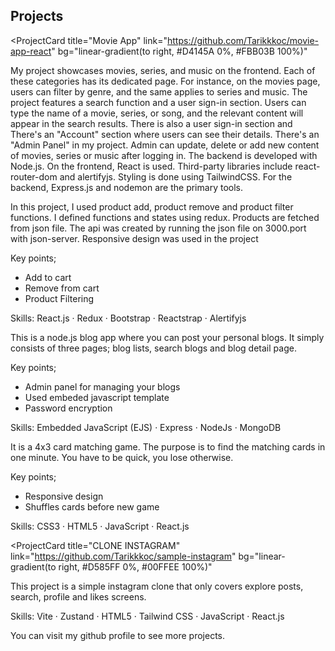 ## Projects

<ProjectCard
  title="Movie App"
  link="https://github.com/Tarikkkoc/movie-app-react"
  bg="linear-gradient(to right, #D4145A 0%, #FBB03B 100%)"
>

My project showcases movies, series, and music on the frontend. Each of these categories has its dedicated page. For instance, on the movies page, users can filter by genre, and the same applies to series and music.
The project features a search function and a user sign-in section. Users can type the name of a movie, series, or song, and the relevant content will appear in the search results.
There is also a user sign-in section and There's an "Account" section where users can see their details. There's an "Admin Panel" in my project.
Admin can update, delete or add new content of movies, series or music after logging in.
The backend is developed with Node.js. On the frontend, React is used. Third-party libraries include react-router-dom and alertifyjs. Styling is done using TailwindCSS. For the backend, Express.js and nodemon are the primary tools.

</ProjectCard>
<ProjectCard
  title="NORTHERNLIGHTS"
  link="https://www.lekoarts.de/design/introducing-the-theme-ui-plugin-for-figma?utm_source=cara&utm_medium=Theme"
  bg="linear-gradient(to right, #D585FF 0%, #00FFEE 100%)"
>
<p>
   In this project, I used product add, product remove and product filter functions. I defined functions and states using redux. Products are fetched from json file. The api was created by running the json file on 3000.port with json-server. Responsive design was used in the project
</p>
  <p>
    Key points;
  </p>
  <ul>
    <li>Add to cart</li>
    <li>Remove from cart</li>
    <li>Product Filtering</li>

  </ul>
  <p>
    Skills: React.js · Redux · Bootstrap · Reactstrap · Alertifyjs
  </p>
</ProjectCard>
<ProjectCard
  title="Blog World"
  link="https://github.com/Tarikkkoc/blog-world-nodeJs"
  bg="linear-gradient(to right, #662D8C 0%, #ED1E79 100%)"
>
 <p>
    This is a node.js blog app where you can post your personal blogs. It simply consists of three pages; blog lists, search blogs and blog detail page.
  </p>
  <p>
    Key points;
  </p>
  <ul>
    <li>Admin panel for managing your blogs</li>
    <li>Used embeded javascript template</li>
    <li>Password encryption</li>
  </ul>
  <p>
    Skills: Embedded JavaScript (EJS) · Express · NodeJs · MongoDB
  </p>
  </ProjectCard>
<ProjectCard
  title="Magic Card"
  link="https://github.com/Tarikkkoc/magicCard"
  bg="linear-gradient(to right, #009245 0%, #FCEE21 100%)"
>
 <p>
   It is a 4x3 card matching game. The purpose is to find the matching cards in one minute. You have to be quick, you lose otherwise.
</p>
  <p>
    Key points;
  </p>
  <ul>
    <li>Responsive design</li>
    <li>Shuffles cards before new game</li>

  </ul>
  <p>
    Skills: CSS3 · HTML5 · JavaScript · React.js
  </p>
</ProjectCard>

<ProjectCard
  title="CLONE INSTAGRAM"
  link="https://github.com/Tarikkkoc/sample-instagram"
  bg="linear-gradient(to right, #D585FF 0%, #00FFEE 100%)"
>
  This project is a simple instagram clone that only covers explore posts,
  search, profile and likes screens.
  <p>Skills: Vite · Zustand · HTML5 · Tailwind CSS · JavaScript · React.js</p>
</ProjectCard>
<ProjectCard
  title="MORE PROJECTS"
  link="https://github.com/Tarikkkoc"
  bg="linear-gradient(to right, #D585FF 0%, #00FFEE 100%)"
>
  You can visit my github profile to see more projects.
</ProjectCard>
